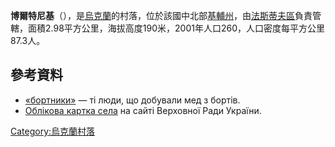 {{coord|50|0|11|N|29|54|10|E|scale:30000|display=title}}

'''博爾特尼基'''（{{lang-uk|Бортники}}），是[[烏克蘭|烏克蘭]]的村落，位於該國中北部[[基輔州|基輔州]]，由[[法斯蒂夫區|法斯蒂夫區]]負責管轄，面積2.98平方公里，海拔高度190米，2001年人口260，人口密度每平方公里87.3人。

==參考資料==
*[http://sum.in.ua/s/bortnyk «бортники»] {{Wayback|url=http://sum.in.ua/s/bortnyk |date=20200810150519 }} — ті люди, що добували мед з бортів.
* [http://w1.c1.rada.gov.ua/pls/z7502/A005?rdat1=03.05.2012&rf7571=14809 Облікова картка села]{{dead link|date=2017年11月 |bot=InternetArchiveBot |fix-attempted=yes }} на сайті Верховної Ради України.

{{Ukraine-geo-stub}}
[[Category:烏克蘭村落|Category:烏克蘭村落]]
